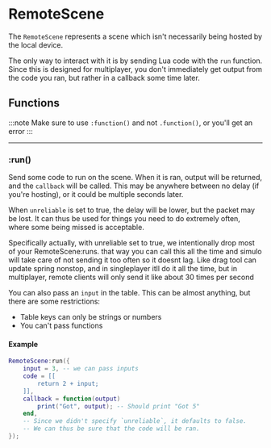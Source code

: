 # RemoteScene

The `RemoteScene` represents a scene which isn't necessarily being hosted by the local device.

The only way to interact with it is by sending Lua code with the `run` function.
Since this is designed for multiplayer, you don't immediately get output from the code you ran, but rather in a callback some time later.

## Functions

:::note
Make sure to use `:function()` and not `.function()`, or you'll get an error
:::

---

### \:run()

Send some code to run on the scene. When it is ran, output will be returned, and the `callback` will be called. This may be anywhere between no delay (if you're hosting), or it could be multiple seconds later.

When `unreliable` is set to true, the delay will be lower, but the packet may be lost. It can thus be used for things you need to do extremely often, where some being missed is acceptable.

Specifically actually, with unreliable set to true, we intentionally drop most of your RemoteScene:runs. that way you can call this all the time and simulo will take care of not sending it too often so it doesnt lag. Like drag tool can update spring nonstop, and in singleplayer itll do it all the time, but in multiplayer, remote clients will only send it like about 30 times per second

You can also pass an `input` in the table. This can be almost anything, but there are some restrictions:
- Table keys can only be strings or numbers
- You can't pass functions

#### Example
```lua
RemoteScene:run({
    input = 3, -- we can pass inputs
    code = [[
        return 2 + input;
    ]],
    callback = function(output)
        print("Got", output); -- Should print "Got 5"
    end,
    -- Since we didn't specify `unreliable`, it defaults to false.
    -- We can thus be sure that the code will be ran.
});
```

